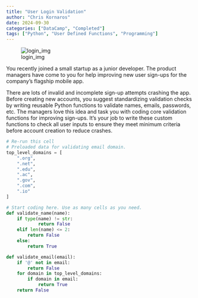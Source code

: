 ```yaml
---
title: "User Login Validation"
author: "Chris Kornaros"
date: 2024-09-30
categories: ["DataCamp", "Completed"]
tags: ["Python", "User Defined Functions", "Programming"]
---
```


![login_img](images/login_img.jpg)


You recently joined a small startup as a junior developer. The product managers have come to you for help improving new user sign-ups for the company's flagship mobile app.

There are lots of invalid and incomplete sign-up attempts crashing the app. Before creating new accounts, you suggest standardizing validation checks by writing reusable Python functions to validate names, emails, passwords, etc. The managers love this idea and task you with coding core validation functions for improving sign-ups. It's your job to write these custom functions to check all user inputs to ensure they meet minimum criteria before account creation to reduce crashes.


```python
# Re-run this cell
# Preloaded data for validating email domain.
top_level_domains = [
    ".org",
    ".net",
    ".edu",
    ".ac",
    ".gov",
    ".com",
    ".io"
]
```


```python
# Start coding here. Use as many cells as you need.
def validate_name(name):
    if type(name) != str:
            return False
    elif len(name) <= 2: 
        return False
    else:
        return True

def validate_email(email):
    if '@' not in email:
        return False
    for domain in top_level_domains:
        if domain in email:
            return True
    return False

```
